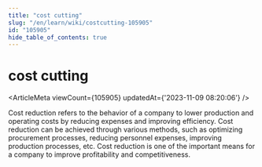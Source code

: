 ```yaml
---
title: "cost cutting"
slug: "/en/learn/wiki/costcutting-105905"
id: "105905"
hide_table_of_contents: true
---
```



<Breadcrumbs current="cost cutting" />

# cost cutting

<ArticleMeta viewCount={105905} updatedAt={'2023-11-09 08:20:06'} />
<div className='border-solid border-b border-t-0 my-4 border-[var(--ifm-color-gray-300)]' />

Cost reduction refers to the behavior of a company to lower production and operating costs by reducing expenses and improving efficiency. Cost reduction can be achieved through various methods, such as optimizing procurement processes, reducing personnel expenses, improving production processes, etc. Cost reduction is one of the important means for a company to improve profitability and competitiveness.
